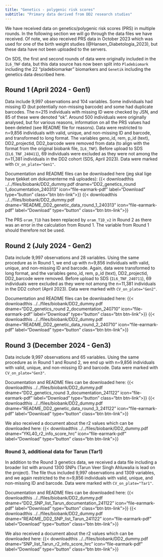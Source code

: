 ```yaml
---
title: "Genetics - polygenic risk scores"
subtitle: "Primary data derived from DD2 research studies"
---
```



We have received data on genetics/polygenic risk scores (PRS) in multiple rounds.
In the following section we will go through the data files we have received. Of note, we also received PRS data in October 2023 which was used for one of the birth weight studies (@Hansen_Diabetologia_2023), but these data have not been uploaded to the servers. 

On SDS, the first and second rounds of data were originally included in the `IL6_TNF` data, but this data source has now been split into `Pladebiomark` including the 22 "pladebiomarkør" biomarkers  and `Genetik` including the genetics data described here. 



## Round 1 (April 2024 - Gen1)

Data include 9,997 observations and 104 variables. Some individuals had missing ID (but potentially non-missing barcode) and some had duplicate barcodes. The n=215 individuals with missing ID were checked by JSN, and 85 of these were denoted "ok". Around 500 individuals were originally analysed, but for various reasons, information on all the PRS values had been deleted (see README file for reasons). Data were restricted to n=9,856 individuals with valid, unique, and non-missing ID and barcode, and transformed to long format. The variables geno_id, rem, p_id (text), DD2_projectid, DD2_barcode were removed from data (to align with the format from the original biobank file, `IL6_TNF`). Before upload to SDS (`IL6_TNF_240411`), 69 individuals were excluded as they were not among the n=11,381 individuals in the DD2 cohort (SDS, April 2023). Data were marked with `CV_on_plate="Gen1"`.  

Documentation and README files can be downloaded here (jeg skal lige have tjekket om dokumenterne må uploades): {{< downloadthis ../../files/biobank/DD2_dummy.pdf dname="DD2_genetics_round 1_documentation_240313" icon="file-earmark-pdf" label="Download" type="button" class="btn btn-link">}} {{< downloadthis ../../files/biobank/DD2_dummy.pdf dname="README_DD2_genetic_data_round_1_240313" icon="file-earmark-pdf" label="Download" type="button" class="btn btn-link">}}

The PRS `oram_T1D` has been replaced by `oram_T1D_v2` in Round 2 as there was an error in the calculation from Round 1. The variable from Round 1 should therefore not be used.  

## Round 2 (July 2024 - Gen2)

Data include 9,997 observations and 28 variables. Using the same procedure as in Round 1, we end up with n=9,856 individuals with valid, unique, and non-missing ID and barcode. Again, data were transformed to long format, and the variables geno_id, rem, p_id (text), DD2_projectid, DD2_barcode were removed. Before upload to SDS (`IL6_TNF_240711`), 69 individuals were excluded as they were not among the n=11,381 individuals in the DD2 cohort (April 2023). Data were marked with `CV_on_plate="Gen2"`.  

Documentation and README files can be downloaded here: {{< downloadthis ../../files/biobank/DD2_dummy.pdf dname="DD2_genetics_round 2_documentation_240710" icon="file-earmark-pdf" label="Download" type="button" class="btn btn-link">}} {{< downloadthis ../../files/biobank/DD2_dummy.pdf dname="README_DD2_genetic_data_round_2_240710" icon="file-earmark-pdf" label="Download" type="button" class="btn btn-link">}}


## Round 3 (December 2024 - Gen3)

Data include 9,997 observations and 65 variables. Using the same procedure as in Round 1 and Round 2, we end up with n=9,856 individuals with valid, unique, and non-missing ID and barcode. Data were marked with `CV_on_plate="Gen3"`.  

Documentation and README files can be downloaded here: {{< downloadthis ../../files/biobank/DD2_dummy.pdf dname="DD2_genetics_round 3_documentation_241122" icon="file-earmark-pdf" label="Download" type="button" class="btn btn-link">}} {{< downloadthis ../../files/biobank/DD2_dummy.pdf dname="README_DD2_genetic_data_round_3_241122" icon="file-earmark-pdf" label="Download" type="button" class="btn btn-link">}}

We also received a document about the r2 values which can be downloaded here:  {{< downloadthis ../../files/biobank/DD2_dummy.pdf dname="YKL40_r2_info_score_hrc" icon="file-earmark-pdf" label="Download" type="button" class="btn btn-link">}}


### Round 3, additional data for Tarun (Tar1) 

In addition to the Round 3 genetics data, we received a data file including a broader list with around 1300 SNPs (Tarun Veer Singh Ahluwalia is lead on the project). The file thus included 9,997 observations and 1309 variables, and we again restricted to the n=9,856 individuals with valid, unique, and non-missing ID and barcode. Data were marked with `CV_on_plate="Tar1"`.  

Documentation and README files can be downloaded here: {{< downloadthis ../../files/biobank/DD2_dummy.pdf dname="DD2_SNP_list_Tarun_documentation_241122" icon="file-earmark-pdf" label="Download" type="button" class="btn btn-link">}} {{< downloadthis ../../files/biobank/DD2_dummy.pdf dname="README_DD2_SNP_list_Tarun_241122" icon="file-earmark-pdf" label="Download" type="button" class="btn btn-link">}}

We also received a document about the r2 values which can be downloaded here:  {{< downloadthis ../../files/biobank/DD2_dummy.pdf dname="SNP_list_Tarun_r2_info_score_hrc" icon="file-earmark-pdf" label="Download" type="button" class="btn btn-link">}}


